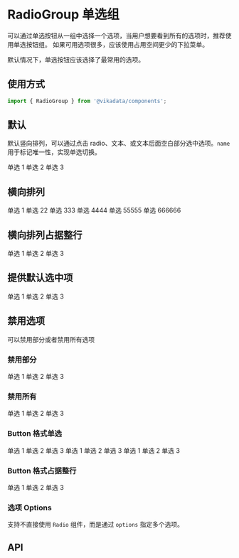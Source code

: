 
<Meta title="表单组件/RadioGroup 单选组/文档" />

# RadioGroup 单选组

可以通过单选按钮从一组中选择一个选项，当用户想要看到所有的选项时，推荐使用单选按钮组。 如果可用选项很多，应该使用占用空间更少的下拉菜单。

默认情况下，单选按钮应该选择了最常用的选项。

## 使用方式

```jsx
import { RadioGroup } from '@vikadata/components';
```

## 默认

默认竖向排列，可以通过点击 radio、文本、或文本后面空白部分选中选项。`name` 用于标记唯一性，实现单选切换。

<Canvas>
<ThemeToggle>
  <RadioGroup name="column">
    <Radio value="1">单选 1</Radio>
    <Radio value="2">单选 2</Radio>
    <Radio value="3">单选 3</Radio>
  </RadioGroup>
</ThemeToggle>
</Canvas>

## 横向排列

<Canvas>
<ThemeToggle>
  <RadioGroup name="inline" row>
    <Radio value="1">单选 1</Radio>
    <Radio value="2">单选 22</Radio>
    <Radio value="3">单选 333</Radio>
    <Radio value="4">单选 4444</Radio>
    <Radio value="5">单选 55555</Radio>
    <Radio value="6">单选 666666</Radio>
  </RadioGroup>
</ThemeToggle>
</Canvas>

## 横向排列占据整行

<Canvas>
<ThemeToggle>
  <RadioGroup name="inline-block" row block>
    <Radio value="1">单选 1</Radio>
    <Radio value="2">单选 2</Radio>
    <Radio value="3">单选 3</Radio>
  </RadioGroup>
</ThemeToggle>
</Canvas>

## 提供默认选中项

<Canvas>
<ThemeToggle>
  <RadioGroup name="set-default" value="2">
    <Radio value="1">单选 1</Radio>
    <Radio value="2">单选 2</Radio>
    <Radio value="3">单选 3</Radio>
  </RadioGroup>
</ThemeToggle>
</Canvas>

## 禁用选项

可以禁用部分或者禁用所有选项

### 禁用部分

<Canvas>
<ThemeToggle>
  <RadioGroup name="with-disable">
    <Radio value="1">单选 1</Radio>
    <Radio value="2" disabled>单选 2</Radio>
    <Radio value="3">单选 3</Radio>
  </RadioGroup>
</ThemeToggle>
</Canvas>

### 禁用所有

<Canvas>
<ThemeToggle>
  <RadioGroup name="disable-all" disabled value="2">
    <Radio value="1">单选 1</Radio>
    <Radio value="2">单选 2</Radio>
    <Radio value="3">单选 3</Radio>
  </RadioGroup>
</ThemeToggle>
</Canvas>

### Button 格式单选

<Canvas>
<ThemeToggle>
  <RadioGroup name="btn-group" isBtn>
    <Radio value="1">单选 1</Radio>
    <Radio value="2">单选 2</Radio>
    <Radio value="3">单选 3</Radio>
  </RadioGroup>
  <RadioGroup name="btn-group-with-default" isBtn value="2">
    <Radio value="1">单选 1</Radio>
    <Radio value="2">单选 2</Radio>
    <Radio value="3">单选 3</Radio>
  </RadioGroup>
  <RadioGroup name="btn-group-with-default" isBtn>
    <Radio value="1">单选 1</Radio>
    <Radio value="2" disabled>单选 2</Radio>
    <Radio value="3">单选 3</Radio>
  </RadioGroup>
</ThemeToggle>
</Canvas>

### Button 格式占据整行

<Canvas>
<ThemeToggle>
  <RadioGroup name="btn-group-with-default" isBtn value="2" block>
    <Radio value="1">单选 1</Radio>
    <Radio value="2">单选 2</Radio>
    <Radio value="3">单选 3</Radio>
  </RadioGroup>
</ThemeToggle>
</Canvas>

### 选项 Options

支持不直接使用 `Radio` 组件，而是通过 `options` 指定多个选项。

<Canvas>
<ThemeToggle>
  <RadioGroup
    name="with-option"
    value="2"
    options={[
      { label: '选项 1', value: '1' },
      { label: '选项 2', value: '2'},
      { label: '选项 2', value: '3', disabled: true }
    ]}
  />
</ThemeToggle>
</Canvas>

## API

<ArgsTable of={RadioGroup} />




